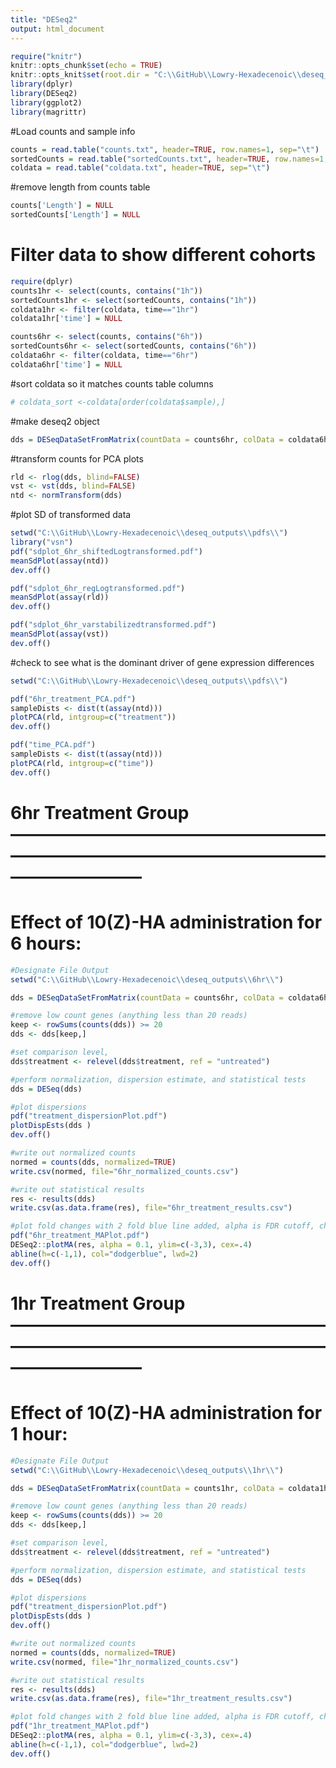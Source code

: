 ```yaml
---
title: "DESeq2"
output: html_document
---
```


```r
require("knitr")
knitr::opts_chunk$set(echo = TRUE)
knitr::opts_knit$set(root.dir = "C:\\GitHub\\Lowry-Hexadecenoic\\deseq_outputs\\")
library(dplyr)
library(DESeq2)
library(ggplot2)
library(magrittr)
```

#Load counts and sample info
```r
counts = read.table("counts.txt", header=TRUE, row.names=1, sep="\t")
sortedCounts = read.table("sortedCounts.txt", header=TRUE, row.names=1, sep="\t")
coldata = read.table("coldata.txt", header=TRUE, sep="\t")
```

#remove length from counts table
```r
counts['Length'] = NULL
sortedCounts['Length'] = NULL
```

# Filter data to show different cohorts

```r
require(dplyr)
counts1hr <- select(counts, contains("1h"))
sortedCounts1hr <- select(sortedCounts, contains("1h"))
coldata1hr <- filter(coldata, time=="1hr")
coldata1hr['time'] = NULL

counts6hr <- select(counts, contains("6h"))
sortedCounts6hr <- select(sortedCounts, contains("6h"))
coldata6hr <- filter(coldata, time=="6hr")
coldata6hr['time'] = NULL
```

#sort coldata so it matches counts table columns
```r
# coldata_sort <-coldata[order(coldata$sample),]
```


#make deseq2 object
```r
dds = DESeqDataSetFromMatrix(countData = counts6hr, colData = coldata6hr, design = ~ mouse + treatment)
```

#transform counts for PCA plots
```r
rld <- rlog(dds, blind=FALSE)
vst <- vst(dds, blind=FALSE)
ntd <- normTransform(dds)
```

#plot SD of transformed data
```r
setwd("C:\\GitHub\\Lowry-Hexadecenoic\\deseq_outputs\\pdfs\\")
library("vsn")
pdf("sdplot_6hr_shiftedLogtransformed.pdf")
meanSdPlot(assay(ntd))
dev.off()

pdf("sdplot_6hr_regLogtransformed.pdf")
meanSdPlot(assay(rld))
dev.off()

pdf("sdplot_6hr_varstabilizedtransformed.pdf")
meanSdPlot(assay(vst))
dev.off()
```

#check to see what is the dominant driver of gene expression differences
```r
setwd("C:\\GitHub\\Lowry-Hexadecenoic\\deseq_outputs\\pdfs\\")

pdf("6hr_treatment_PCA.pdf")
sampleDists <- dist(t(assay(ntd)))
plotPCA(rld, intgroup=c("treatment"))
dev.off()

pdf("time_PCA.pdf")
sampleDists <- dist(t(assay(ntd)))
plotPCA(rld, intgroup=c("time"))
dev.off()
```


# 6hr Treatment Group -----------------------------------------------------------------------------------------------------------------------------------

# Effect of 10(Z)-HA administration for 6 hours:
```r
#Designate File Output
setwd("C:\\GitHub\\Lowry-Hexadecenoic\\deseq_outputs\\6hr\\")

dds = DESeqDataSetFromMatrix(countData = counts6hr, colData = coldata6hr, design = ~  mouse + treatment)

#remove low count genes (anything less than 20 reads)
keep <- rowSums(counts(dds)) >= 20
dds <- dds[keep,]

#set comparison level, 
dds$treatment <- relevel(dds$treatment, ref = "untreated")

#perform normalization, dispersion estimate, and statistical tests
dds = DESeq(dds)

#plot dispersions
pdf("treatment_dispersionPlot.pdf")
plotDispEsts(dds )
dev.off()

#write out normalized counts
normed = counts(dds, normalized=TRUE)
write.csv(normed, file="6hr_normalized_counts.csv")

#write out statistical results
res <- results(dds)
write.csv(as.data.frame(res), file="6hr_treatment_results.csv")

#plot fold changes with 2 fold blue line added, alpha is FDR cutoff, change to whatever cutoff you want
pdf("6hr_treatment_MAPlot.pdf")
DESeq2::plotMA(res, alpha = 0.1, ylim=c(-3,3), cex=.4)
abline(h=c(-1,1), col="dodgerblue", lwd=2)
dev.off()

```

# 1hr Treatment Group -----------------------------------------------------------------------------------------------------------------------------------

# Effect of 10(Z)-HA administration for 1 hour:
```r
#Designate File Output
setwd("C:\\GitHub\\Lowry-Hexadecenoic\\deseq_outputs\\1hr\\")

dds = DESeqDataSetFromMatrix(countData = counts1hr, colData = coldata1hr, design = ~ treatment)

#remove low count genes (anything less than 20 reads)
keep <- rowSums(counts(dds)) >= 20
dds <- dds[keep,]

#set comparison level, 
dds$treatment <- relevel(dds$treatment, ref = "untreated")

#perform normalization, dispersion estimate, and statistical tests
dds = DESeq(dds)

#plot dispersions
pdf("treatment_dispersionPlot.pdf")
plotDispEsts(dds )
dev.off()

#write out normalized counts
normed = counts(dds, normalized=TRUE)
write.csv(normed, file="1hr_normalized_counts.csv")

#write out statistical results
res <- results(dds)
write.csv(as.data.frame(res), file="1hr_treatment_results.csv")

#plot fold changes with 2 fold blue line added, alpha is FDR cutoff, change to whatever cutoff you want
pdf("1hr_treatment_MAPlot.pdf")
DESeq2::plotMA(res, alpha = 0.1, ylim=c(-3,3), cex=.4)
abline(h=c(-1,1), col="dodgerblue", lwd=2)
dev.off()

```
